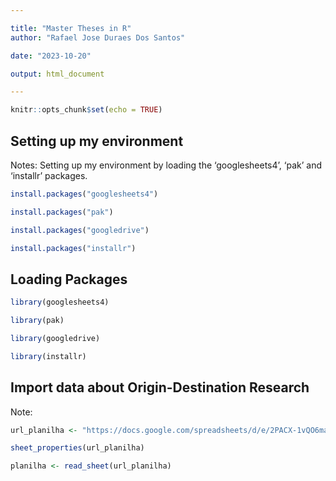 ---

title: "Master Theses in R"
author: "Rafael Jose Duraes Dos Santos"

date: "2023-10-20"

output: html_document

---
```r

knitr::opts_chunk$set(echo = TRUE)
```


## Setting up my environment
Notes: Setting up my environment by loading the 'googlesheets4', 'pak' and 'installr' packages.



```{r install packages}

install.packages("googlesheets4")

install.packages("pak")

install.packages("googledrive")

install.packages("installr")


```



## Loading Packages


```r

library(googlesheets4)

library(pak)

library(googledrive)

library(installr)


```




## Import data about Origin-Destination Research

Note: 

```{r}

url_planilha <- "https://docs.google.com/spreadsheets/d/e/2PACX-1vQO6mac4QAjEzseReJJJt5sd3cglsf8ryRcujJgnsK0we4MFxNAvc9eqR9sIM7QxQoqfIENFZujR20T/pub?output=xlsx"

sheet_properties(url_planilha)

planilha <- read_sheet(url_planilha)


```

